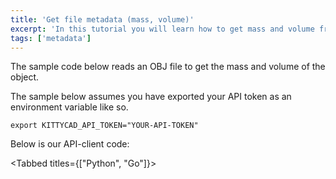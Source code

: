 ```yaml
---
title: 'Get file metadata (mass, volume)'
excerpt: 'In this tutorial you will learn how to get mass and volume from a 3d file.'
tags: ['metadata']
---
```


The sample code below reads an OBJ file to get the mass and volume of the object.

The sample below assumes you have exported your API token as an environment
variable like so.

```
export KITTYCAD_API_TOKEN="YOUR-API-TOKEN"
```

<TokenReplacementNote />

Below is our API-client code:

<Tabbed titles={["Python", "Go"]}>
```py data-file="public/litterbox_assets/tutorials/get_mass_volume/get_mass_volume.py"
```
```go data-file="public/litterbox_assets/tutorials/get_mass_volume/get_mass_volume.go"
```
</Tabbed>

